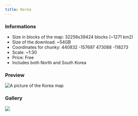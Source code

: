 ---
title: Korea
---


### Informations
* Size in blocks of the map: 32256x39424 blocks (~1271 km2)
* Size of the download: ~54GB
* Coordinates for chunky: 440832 -157697 473088 -118273 
* Scale: ~1:30
* Price: Free
* Includes both North and South Korea

### Preview
<img src="/img/maps/previews/asia/korea.webp" alt="A picture of the Korea map"></img>   

### Gallery
<Slider dots arrows={false} infinite slidesToShow={1} slidesToScroll={1} pauseOnHover speed={500} autoplay autoplaySpeed={3000}>
    <img src="/img/maps/gallery/asia/korea/0.webp"></img>
</Slider>